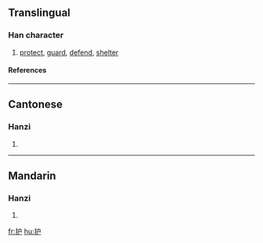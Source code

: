 {{see|護}}

==Translingual==
===Han character===
{{Han char|rn=64|rad=手|as=04|sn=7|four=|canj=手戈尸 (QIS)}}
# [[protect]], [[guard]], [[defend]], [[shelter]]
====References====
{{Han ref|kx=0422.121|hdz=31844.030|uh=62A4|ud=25252}}
----
==Cantonese==
===Hanzi===
{{yue-hanzi|jyut=|y=wu6}}
# {{defn|Cantonese}}
----
==Mandarin==
===Hanzi===
{{cmn-hanzi|tra=護|pin=[[bēng]] (beng1), [[hù]] (hu4)|wg=peng<sup>1</sup>, hu<sup>4</sup>}}
# {{defn|Mandarin}}

[[fr:护]]
[[hu:护]]